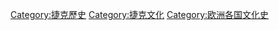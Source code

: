 [[Category:捷克歷史|Category:捷克歷史]]
[[Category:捷克文化|Category:捷克文化]]
[[Category:欧洲各国文化史|Category:欧洲各国文化史]]